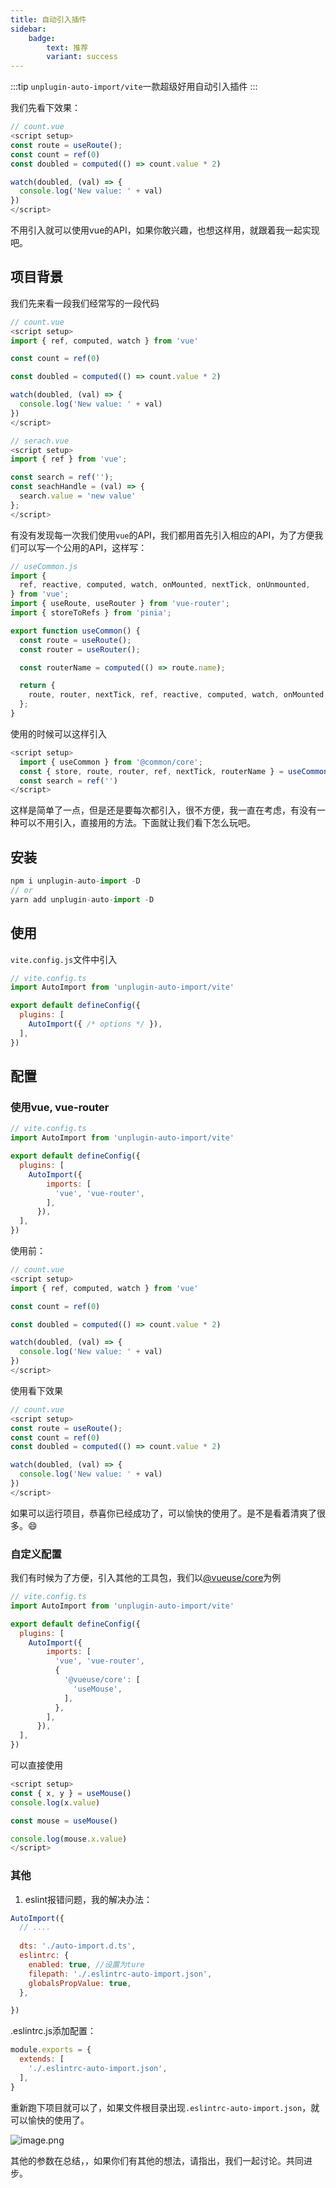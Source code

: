 ```yaml
---
title: 自动引入插件
sidebar:
    badge:
        text: 推荐
        variant: success
---
```

:::tip
`unplugin-auto-import/vite`一款超级好用自动引入插件
:::

我们先看下效果：

```js
// count.vue
<script setup>
const route = useRoute();
const count = ref(0)
const doubled = computed(() => count.value * 2)

watch(doubled, (val) => {
  console.log('New value: ' + val)
})
</script>

```

不用引入就可以使用vue的API，如果你敢兴趣，也想这样用，就跟着我一起实现吧。

## 项目背景

我们先来看一段我们经常写的一段代码

```js
// count.vue
<script setup>
import { ref, computed, watch } from 'vue'

const count = ref(0)

const doubled = computed(() => count.value * 2)

watch(doubled, (val) => {
  console.log('New value: ' + val)
})
</script>

```

```js
// serach.vue
<script setup>
import { ref } from 'vue';

const search = ref('');
const seachHandle = (val) => {
  search.value = 'new value'
};
</script>
```

有没有发现每一次我们使用`vue`的API，我们都用首先引入相应的API，为了方便我们可以写一个公用的API，这样写：

```js
// useCommon.js
import {
  ref, reactive, computed, watch, onMounted, nextTick, onUnmounted,
} from 'vue';
import { useRoute, useRouter } from 'vue-router';
import { storeToRefs } from 'pinia';

export function useCommon() {
  const route = useRoute();
  const router = useRouter();

  const routerName = computed(() => route.name);

  return {
    route, router, nextTick, ref, reactive, computed, watch, onMounted, onUnmounted, routerName, storeToRefs,
  };
}

```

使用的时候可以这样引入

```js
<script setup>
  import { useCommon } from '@common/core';
  const { store, route, router, ref, nextTick, routerName } = useCommon();
  const search = ref('')
</script>
```

这样是简单了一点，但是还是要每次都引入，很不方便，我一直在考虑，有没有一种可以不用引入，直接用的方法。下面就让我们看下怎么玩吧。

## 安装

```js
npm i unplugin-auto-import -D
// or
yarn add unplugin-auto-import -D
```

## 使用

`vite.config.js`文件中引入

```js
// vite.config.ts
import AutoImport from 'unplugin-auto-import/vite'

export default defineConfig({
  plugins: [
    AutoImport({ /* options */ }),
  ],
})

```

## 配置

### 使用vue, vue-router

```js
// vite.config.ts
import AutoImport from 'unplugin-auto-import/vite'

export default defineConfig({
  plugins: [
    AutoImport({
        imports: [
          'vue', 'vue-router',
        ],
      }),
  ],
})

```

使用前：

```js
// count.vue
<script setup>
import { ref, computed, watch } from 'vue'

const count = ref(0)

const doubled = computed(() => count.value * 2)

watch(doubled, (val) => {
  console.log('New value: ' + val)
})
</script>

```

使用看下效果

```js
// count.vue
<script setup>
const route = useRoute();
const count = ref(0)
const doubled = computed(() => count.value * 2)

watch(doubled, (val) => {
  console.log('New value: ' + val)
})
</script>

```

如果可以运行项目，恭喜你已经成功了，可以愉快的使用了。是不是看着清爽了很多。😄

### 自定义配置

我们有时候为了方便，引入其他的工具包，我们以[@vueuse/core](https://vueuse.org/guide/index.html)为例

```js
// vite.config.ts
import AutoImport from 'unplugin-auto-import/vite'

export default defineConfig({
  plugins: [
    AutoImport({
        imports: [
          'vue', 'vue-router',
          {
            '@vueuse/core': [
              'useMouse', 
            ],
          },
        ],
      }),
  ],
})

```

可以直接使用

```js
<script setup>
const { x, y } = useMouse()
console.log(x.value)

const mouse = useMouse()

console.log(mouse.x.value)
</script>
```

### 其他

1. eslint报错问题，我的解决办法：

```js
AutoImport({
  // ....
  
  dts: './auto-import.d.ts',
  eslintrc: {
    enabled: true, //设置为ture
    filepath: './.eslintrc-auto-import.json',
    globalsPropValue: true,
  },

})
```

.eslintrc.js添加配置：

```js
module.exports = {
  extends: [
    './.eslintrc-auto-import.json',
  ],
}
```

重新跑下项目就可以了，如果文件根目录出现`.eslintrc-auto-import.json`，就可以愉快的使用了。

![image.png](/blog/images/plugins/vite-auto-import.png)

其他的参数在总结，，如果你们有其他的想法，请指出，我们一起讨论。共同进步。
